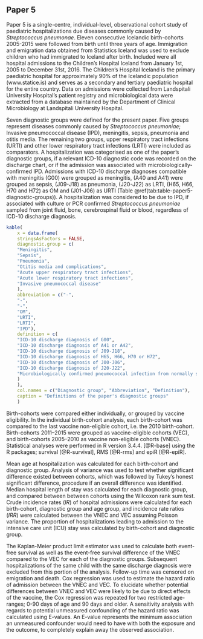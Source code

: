 ## Paper 5

Paper 5 is a single-centre, individual-level, observational cohort study of paediatric hospitalizations due diseases commonly caused by *Streptococcus pneumonae*. 
Eleven consecutive Icelandic birth-cohorts 2005-2015 were followed from birth until three years of age.
Immigration and emigration data obtained from Statistics Iceland was used to exclude children who had immigrated to Iceland after birth. 
Included were all hospital admissions to the Children’s Hospital Iceland from January 1st, 2005 to December 31st, 2016.
The Children’s Hospital Iceland is the primary paediatric hospital for approximately 90% of the Icelandic population (www.statice.is) and serves as a secondary and tertiary paediatric hospital for the entire country.
Data on admissions were collected from Landspitali University Hospital's patient registry and microbiological data were extracted from a database maintained by the Department of Clinical Microbiology at Landspitali University Hospital.

Seven diagnostic groups were defined for the present paper.
Five groups represent diseases commonly caused by *Streptococcus pneumoniae*; Invasive pneumococcal disease (IPD), meningitis, sepsis, pneumonia and otitis media. 
The remaining two groups, upper respiratory tract infections (URTI) and other lower respiratory tract infections (LRTI) were included as comparators. 
A hospitalization was categorised as one of the paper’s diagnostic groups, if a relevant ICD-10 diagnostic code was recorded on the discharge chart, or if the admission was associated with microbiologically-confirmed IPD.
Admissions with ICD-10 discharge diagnoses compatible with meningitis (G00) were grouped as meningitis, (A40 and A41) were grouped as sepsis, (J09-J18) as pneumonia, (J20-J22) as LRTI, (H65, H66, H70 and H72) as OM and (J01-J06) as URTI (Table \@ref(tab:table-paper5-diagnostic-groups)).
A hospitalization was considered to be due to IPD, if associated with culture or PCR confirmed *Streptococcus pneumoniae* sampled from joint fluid, bone, cerebrospinal fluid or blood, regardless of ICD-10 discharge diagnosis.

```r
kable(
    x = data.frame(
    stringsAsFactors = FALSE,
    diagnostic.group = c(
    "Meningitis",
    "Sepsis",
    "Pneumonia",
    "Otitis media and complications",
    "Acute upper respiratory tract infections",
    "Acute lower respiratory tract infections",
    "Invasive pneumococcal disease"
    ),
    abbreviation = c("-",
    "-",
    "-",
    "OM",
    "URTI",
    "LRTI",
    "IPD"),
    definition = c(
    "ICD-10 discharge diagnosis of G00",
    "ICD-10 discharge diagnosis of A41 or A42",
    "ICD-10 discharge diagnosis of J09-J18",
    "ICD-10 discharge diagnosis of H65, H66, H70 or H72",
    "ICD-10 discharge diagnosis of J00-J06",
    "ICD-10 discharge diagnosis of J20-J22",
    "Microbiologically confirmed pneumococcal infection from normally sterile site, regardless of ICD-10 diagnosis"
    )
    ),
    col.names = c("Diagnostic group", "Abbreviation", "Definition"),
    caption = "Definitions of the paper's diagnostic groups"
    )
```

Birth-cohorts were compared either individually, or grouped by vaccine eligibility. 
In the individual birth-cohort analysis, each birth-cohort was compared to the last vaccine non-eligible cohort, i.e. the 2010 birth-cohort. 
Birth-cohorts 2011–2015 were grouped as vaccine-eligible cohorts (VEC), and birth-cohorts 2005–2010 as vaccine non-eligible cohorts (VNEC).
Statistical analyses were performed in R version 3.4.4. [@R-base] using the R packages; survival [@R-survival], RMS [@R-rms] and epiR [@R-epiR].

Mean age at hospitalization was calculated for each birth-cohort and diagnostic group.
Analysis of variance was used to test whether significant difference existed between cohorts, which was followed by Tukey's honest significant difference, procedure if an overall difference was identified.
Median hospital length of stay was calculated for each diagnostic group, and compared between between cohorts using the Wilcoxon rank sum test.
Crude incidence rates ($IR$) of hospital admissions were calculated for each birth-cohort, diagnostic group and age group, and incidence rate ratios ($IRR$) were calculated between the VNEC and VEC assuming Poisson variance.
The proportion of hospitalizations leading to admission to the intensive care unit (ICU) stay was calculated by birth-cohort and diagnostic group. 

The Kaplan-Meier product limit estimator was used to calculate both event-free survival as well as the event-free survival difference of the VNEC compared to the VEC for each of the diagnostic groups.
Subsequent hospitalizations of the same child with the same discharge diagnosis were excluded from this portion of the analysis.
Follow-up time was censored on emigration and death.
Cox regression was used to estimate the hazard ratio of admission between the VNEC and VEC.
To elucidate whether potential differences between VNEC and VEC were likely to be due to direct effects of the vaccine, the Cox regression was repeated for two restricted age-ranges; 0-90 days of age and 90 days and older.
A sensitivity analysis with regards to potential unmeasured confounding of the hazard ratio was calculated using E-values.
An E-value represents the minimum association an unmeasured confounder would need to have with both the exposure and the outcome, to completely explain away the observed association.